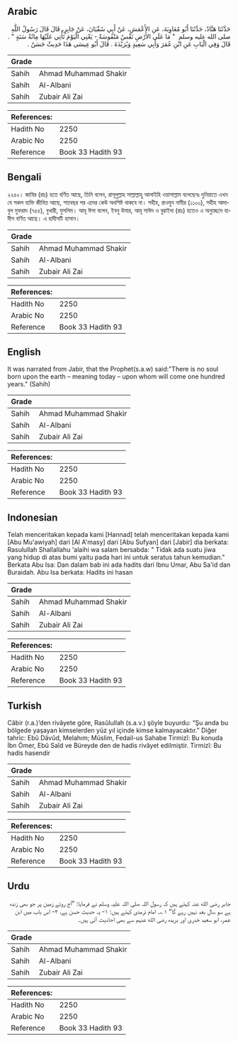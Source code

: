 ## Arabic


<div dir="rtl" lang="ar" style={{fontSize:'larger',backgroundColor:'#f8f9fa',padding:20}}>
حَدَّثَنَا هَنَّادٌ، حَدَّثَنَا أَبُو مُعَاوِيَةَ، عَنِ الأَعْمَشِ، عَنْ أَبِي سُفْيَانَ، عَنْ جَابِرٍ، قَالَ قَالَ رَسُولُ اللَّهِ صلى الله عليه وسلم ‏ "‏ مَا عَلَى الأَرْضِ نَفْسٌ مَنْفُوسَةٌ - يَعْنِي الْيَوْمَ تَأْتِي عَلَيْهَا مِائَةُ سَنَةٍ ‏"‏ ‏.‏ قَالَ وَفِي الْبَابِ عَنِ ابْنِ عُمَرَ وَأَبِي سَعِيدٍ وَبُرَيْدَةَ ‏.‏ قَالَ أَبُو عِيسَى هَذَا حَدِيثٌ حَسَنٌ ‏.‏
</div>
<div style={{backgroundColor:'#f8f9fa',padding:20, marginBottom: 10}}><table> <thead> <tr> <th>Grade</th> <th></th> </tr> </thead> <tbody> <tr><td>Sahih</td><td>Ahmad Muhammad Shakir</td></tr><tr><td>Sahih</td><td>Al-Albani</td></tr><tr><td>Sahih</td><td>Zubair Ali Zai</td></tr></tbody></table><table> <thead> <tr> <th>References:</th> <th></th> </tr> </thead> <tbody><tr><td>Hadith No</td><td>2250</td></tr><tr><td>Arabic No</td><td>2250</td></tr><tr><td>Reference</td><td>Book 33 Hadith 93</td></tr></tbody></table></div>

## Bengali


<div dir="ltr" lang="bn" style={{fontSize:'larger',backgroundColor:'#f8f9fa',padding:20}}>
২২৫০। জাবির (রাঃ) হতে বর্ণিত আছে, তিনি বলেন, রাসূলুল্লাহ সাল্লাল্লাহু আলাইহি ওয়াসাল্লাম বলেছেনঃ দুনিয়াতে এখন যে সকল ব্যক্তি জীবিত আছে, শতবছর পর এদের কেউ অবশিষ্ট থাকবে না। সহীহ, রাওযুন নামীর (১১০০), সহীহ আদাবুল মুফরাদ (৭৫৫), বুখারী, মুসলিম। আবূ ঈসা বলেন, ইবনু উমার, আবূ সাঈদ ও বুরাইদা (রাঃ) হতেও এ অনুচ্ছেদে হাদীস বর্ণিত আছে। এ হাদীসটি হাসান।
</div>
<div style={{backgroundColor:'#f8f9fa',padding:20, marginBottom: 10}}><table> <thead> <tr> <th>Grade</th> <th></th> </tr> </thead> <tbody> <tr><td>Sahih</td><td>Ahmad Muhammad Shakir</td></tr><tr><td>Sahih</td><td>Al-Albani</td></tr><tr><td>Sahih</td><td>Zubair Ali Zai</td></tr></tbody></table><table> <thead> <tr> <th>References:</th> <th></th> </tr> </thead> <tbody><tr><td>Hadith No</td><td>2250</td></tr><tr><td>Arabic No</td><td>2250</td></tr><tr><td>Reference</td><td>Book 33 Hadith 93</td></tr></tbody></table></div>

## English


<div dir="ltr" lang="en" style={{fontSize:'larger',backgroundColor:'#f8f9fa',padding:20}}>
It was narrated from Jabir, that the Prophet(s.a.w) said:"There is no soul born upon the earth – meaning today – upon whom will come one hundred years." (Sahih)
</div>
<div style={{backgroundColor:'#f8f9fa',padding:20, marginBottom: 10}}><table> <thead> <tr> <th>Grade</th> <th></th> </tr> </thead> <tbody> <tr><td>Sahih</td><td>Ahmad Muhammad Shakir</td></tr><tr><td>Sahih</td><td>Al-Albani</td></tr><tr><td>Sahih</td><td>Zubair Ali Zai</td></tr></tbody></table><table> <thead> <tr> <th>References:</th> <th></th> </tr> </thead> <tbody><tr><td>Hadith No</td><td>2250</td></tr><tr><td>Arabic No</td><td>2250</td></tr><tr><td>Reference</td><td>Book 33 Hadith 93</td></tr></tbody></table></div>

## Indonesian


<div dir="ltr" lang="id" style={{fontSize:'larger',backgroundColor:'#f8f9fa',padding:20}}>
Telah menceritakan kepada kami [Hannad] telah menceritakan kepada kami [Abu Mu'awiyah] dari [Al A'masy] dari [Abu Sufyan] dari [Jabir] dia berkata: Rasulullah Shallallahu 'alaihi wa salam bersabda: " Tidak ada suatu jiwa yang hidup di atas bumi yaitu pada hari ini untuk seratus tahun kemudian." Berkata Abu Isa: Dan dalam bab ini ada hadits dari Ibnu Umar, Abu Sa'id dan Buraidah. Abu Isa berkata: Hadits ini hasan
</div>
<div style={{backgroundColor:'#f8f9fa',padding:20, marginBottom: 10}}><table> <thead> <tr> <th>Grade</th> <th></th> </tr> </thead> <tbody> <tr><td>Sahih</td><td>Ahmad Muhammad Shakir</td></tr><tr><td>Sahih</td><td>Al-Albani</td></tr><tr><td>Sahih</td><td>Zubair Ali Zai</td></tr></tbody></table><table> <thead> <tr> <th>References:</th> <th></th> </tr> </thead> <tbody><tr><td>Hadith No</td><td>2250</td></tr><tr><td>Arabic No</td><td>2250</td></tr><tr><td>Reference</td><td>Book 33 Hadith 93</td></tr></tbody></table></div>

## Turkish


<div dir="ltr" lang="tr" style={{fontSize:'larger',backgroundColor:'#f8f9fa',padding:20}}>
Câbir (r.a.)’den rivâyete göre, Rasûlullah (s.a.v.) şöyle buyurdu: “Şu anda bu bölgede yaşayan kimselerden yüz yıl içinde kimse kalmayacaktır.” Diğer tahric: Ebû Dâvûd, Melahım; Müslim, Fedail-us Sahabe Tirmizî: Bu konuda İbn Ömer, Ebû Saîd ve Büreyde den de hadis rivâyet edilmiştir. Tirmizî: Bu hadis hasendir
</div>
<div style={{backgroundColor:'#f8f9fa',padding:20, marginBottom: 10}}><table> <thead> <tr> <th>Grade</th> <th></th> </tr> </thead> <tbody> <tr><td>Sahih</td><td>Ahmad Muhammad Shakir</td></tr><tr><td>Sahih</td><td>Al-Albani</td></tr><tr><td>Sahih</td><td>Zubair Ali Zai</td></tr></tbody></table><table> <thead> <tr> <th>References:</th> <th></th> </tr> </thead> <tbody><tr><td>Hadith No</td><td>2250</td></tr><tr><td>Arabic No</td><td>2250</td></tr><tr><td>Reference</td><td>Book 33 Hadith 93</td></tr></tbody></table></div>

## Urdu


<div dir="rtl" lang="ur" style={{fontSize:'larger',backgroundColor:'#f8f9fa',padding:20}}>
جابر رضی الله عنہ کہتے ہیں کہ رسول اللہ صلی اللہ علیہ وسلم نے فرمایا: ”آج روئے زمین پر جو بھی زندہ ہے سو سال بعد نہیں رہے گا“ ۱؎۔ امام ترمذی کہتے ہیں: ۱- یہ حدیث حسن ہے، ۲- اس باب میں ابن عمر، ابو سعید خدری اور بریدہ رضی الله عنہم سے بھی احادیث آئی ہیں۔
</div>
<div style={{backgroundColor:'#f8f9fa',padding:20, marginBottom: 10}}><table> <thead> <tr> <th>Grade</th> <th></th> </tr> </thead> <tbody> <tr><td>Sahih</td><td>Ahmad Muhammad Shakir</td></tr><tr><td>Sahih</td><td>Al-Albani</td></tr><tr><td>Sahih</td><td>Zubair Ali Zai</td></tr></tbody></table><table> <thead> <tr> <th>References:</th> <th></th> </tr> </thead> <tbody><tr><td>Hadith No</td><td>2250</td></tr><tr><td>Arabic No</td><td>2250</td></tr><tr><td>Reference</td><td>Book 33 Hadith 93</td></tr></tbody></table></div>